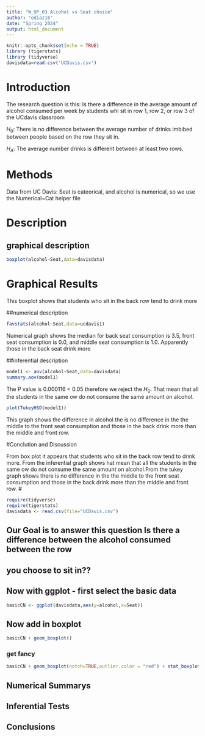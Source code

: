 ```yaml
---
title: "W_UP_03 Alcohol vs Seat choice"
author: "ediaz16"
date: "Spring 2024"
output: html_document
---
```


```r
knitr::opts_chunk$set(echo = TRUE)
library (tigerstats)
library (tidyverse)
davisdata=read.csv('UCDavis.csv')


```

# Introduction
 The research question is this: Is there a difference in the average amount of alcohol consumed per week by students whi sit in row 1, row 2, or row 3 of the UCdavis classroom

$H_0$: There is no difference between the average number of drinks imbibed between people based on the row they sit in.

$H_A$: The average number drinks is different between at least two rows. 
 
 
# Methods

Data from UC Davis: Seat is cateorical, and alcohol is numerical, so we use the Numerical~Cat helper file

# Description
## graphical description

```r
boxplot(alcohol~Seat,data=davisdata)
```
# Graphical Results

This boxplot shows that students who sit in the back row tend to drink more

##numerical description 

```r
favstats(alcohol~Seat,data=ucdavis1)
```

Numerical graph shows the median for back seat consumption is 3.5, front seat consumption is 0.0, and middle seat consumption is 1.0. Apparently those in the back seat drink more

##inferential description

```r
model1 <- aov(alcohol~Seat,data=davisdata)
summary.aov(model1)
```

The P value is 0.000116 < 0.05 therefore we reject the $H_0$. That mean that all the students in the same ow do not consume the same amount on alcohol.

```r
plot(TukeyHSD(model1))
```

This graph shows the difference in alcohol the is no difference in the the middle to the front seat consumption and those in the back drink more than the middle and front row. 

#Conclution and Discussion

From box plot it appears that students who sit in the back row tend to drink more. From the inferential graph shows hat mean that all the students in the same ow do not consume the same amount on alcohol.From the tukey graph shows there is no difference in the the middle to the front seat consumption and those in the back drink more than the middle and front row. 
# 
  
  
```r
require(tidyverse)
require(tigerstats)
davisdata <- read.csv(file="UCDavis.csv")
```
## Our Goal is to answer this question Is there a difference between the alcohol consumed between the row
## you choose to sit in??

## Now with ggplot - first select the basic data

```r
basicCN <- ggplot(davisdata,aes(y=alcohol,x=Seat))
```
## Now add in boxplot

```r
basicCN + geom_boxplot()
```
  
  
### get fancy  

```r
basicCN + geom_boxplot(notch=TRUE,outlier.color = "red") + stat_boxplot(geom ='errorbar') + labs(title="Fancy notch boxplot \n with 2 lines")
```

## Numerical Summarys 

## Inferential Tests

## Conclusions


